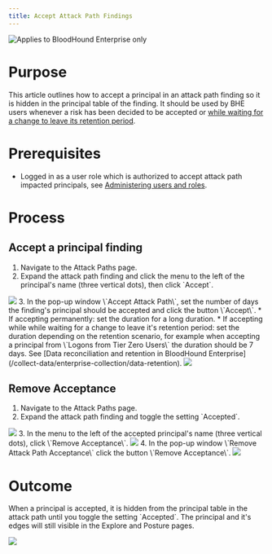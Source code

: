 ---
title: Accept Attack Path Findings
---

<img noZoom src="/assets/enterprise-edition-pill-tag.svg" alt="Applies to BloodHound Enterprise only"/>

Purpose
=======

This article outlines how to accept a principal in an attack path finding so it is hidden in the principal table of the finding. It should be used by BHE users whenever a risk has been decided to be accepted or [while waiting for a change to leave its retention period](/collect-data/enterprise-collection/data-retention).

Prerequisites
=============

* Logged in as a user role which is authorized to accept attack path impacted principals, see [Administering users and roles](/manage-bloodhound/auth/users-and-roles).

Process
=======

Accept a principal finding
--------------------------

1.  Navigate to the Attack Paths page.
2.  Expand the attack path finding and click the menu to the left of the principal's name (three vertical dots), then click \`Accept\`.
<Frame>
  <img src="/assets/image1-19.png"/>
</Frame>
3.  In the pop-up window \`Accept Attack Path\`, set the number of days the finding's principal should be accepted and click the button \`Accept\`.
    * If accepting permanently: set the duration for a long duration.
    * If accepting while while waiting for a change to leave it's retention period: set the duration depending on the retention scenario, for example when accepting a principal from \`Logons from Tier Zero Users\` the duration should be 7 days. See [Data reconciliation and retention in BloodHound Enterprise](/collect-data/enterprise-collection/data-retention).
<Frame>
  <img src="/assets/image1-20.png"/>
</Frame>

Remove Acceptance
------------------

1.  Navigate to the Attack Paths page.
2.  Expand the attack path finding and toggle the setting \`Accepted\`.
<Frame>
  <img src="/assets/image1-21.png"/>
</Frame>
3.  In the menu to the left of the accepted principal's name (three vertical dots), click \`Remove Acceptance\`.
<Frame>
  <img src="/assets/image1-22.png"/>
</Frame>
4.  In the pop-up window \`Remove Attack Path Acceptance\` click the button \`Remove Acceptance\`.
<Frame>
  <img src="/assets/image1-23.png"/>
</Frame>

Outcome
=======

When a principal is accepted, it is hidden from the principal table in the attack path until you toggle the setting \`Accepted\`. The principal and it's edges will still visible in the Explore and Posture pages.

<Frame>
  <img src="/assets/image1-21.png"/>
</Frame>
